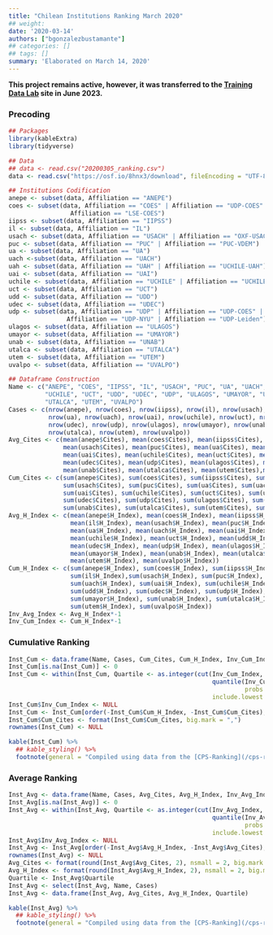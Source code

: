 ```yaml
---
title: "Chilean Institutions Ranking March 2020"
## weight:
date: '2020-03-14'
authors: ["bgonzalezbustamante"]
## categories: []
## tags: []
summary: 'Elaborated on March 14, 2020'
---
```


**This project remains active, however, it was transferred to the [Training Data Lab](https://training-datalab.com/projects/cps-ranking) site in June 2023.**

### Precoding

```r
## Packages
library(kableExtra)
library(tidyverse)

## Data
## data <- read.csv("20200305_ranking.csv")
data <- read.csv("https://osf.io/8hnx3/download", fileEncoding = "UTF-8")

## Institutions Codification
anepe <- subset(data, Affiliation == "ANEPE")
coes <- subset(data, Affiliation == "COES" | Affiliation == "UDP-COES" |
                 Affiliation == "LSE-COES")
iipss <- subset(data, Affiliation == "IIPSS")
il <- subset(data, Affiliation == "IL")
usach <- subset(data, Affiliation == "USACH" | Affiliation == "OXF-USACH")
puc <- subset(data, Affiliation == "PUC" | Affiliation == "PUC-VDEM")
ua <- subset(data, Affiliation == "UA")
uach <-subset(data, Affiliation == "UACH")
uah <- subset(data, Affiliation == "UAH" | Affiliation == "UCHILE-UAH")
uai <- subset(data, Affiliation == "UAI")
uchile <- subset(data, Affiliation == "UCHILE" | Affiliation == "UCHILE-UAH")
uct <- subset(data, Affiliation == "UCT")
udd <- subset(data, Affiliation == "UDD")
udec <- subset(data, Affiliation == "UDEC")
udp <- subset(data, Affiliation == "UDP" | Affiliation == "UDP-COES" |
                Affiliation == "UDP-NYU" | Affiliation == "UDP-Leiden")
ulagos <- subset(data, Affiliation == "ULAGOS")
umayor <- subset(data, Affiliation == "UMAYOR")
unab <- subset(data, Affiliation == "UNAB")
utalca <- subset(data, Affiliation == "UTALCA")
utem <- subset(data, Affiliation == "UTEM")
uvalpo <- subset(data, Affiliation == "UVALPO")

## Dataframe Construction
Name <- c("ANEPE", "COES", "IIPSS", "IL", "USACH", "PUC", "UA", "UACH", "UAI",
          "UCHILE", "UCT", "UDD", "UDEC", "UDP", "ULAGOS", "UMAYOR", "UNAB",
          "UTALCA", "UTEM", "UVALPO")
Cases <- c(nrow(anepe), nrow(coes), nrow(iipss), nrow(il), nrow(usach), nrow(puc),
           nrow(ua), nrow(uach), nrow(uai), nrow(uchile), nrow(uct), nrow(udd),
           nrow(udec), nrow(udp), nrow(ulagos), nrow(umayor), nrow(unab),
           nrow(utalca), nrow(utem), nrow(uvalpo))
Avg_Cites <- c(mean(anepe$Cites), mean(coes$Cites), mean(iipss$Cites), mean(il$Cites),
               mean(usach$Cites), mean(puc$Cites), mean(ua$Cites), mean(uach$Cites),
               mean(uai$Cites), mean(uchile$Cites), mean(uct$Cites), mean(udd$Cites),
               mean(udec$Cites), mean(udp$Cites), mean(ulagos$Cites), mean(umayor$Cites),
               mean(unab$Cites), mean(utalca$Cites), mean(utem$Cites),mean(uvalpo$Cites))
Cum_Cites <- c(sum(anepe$Cites), sum(coes$Cites), sum(iipss$Cites), sum(il$Cites),
               sum(usach$Cites), sum(puc$Cites), sum(ua$Cites), sum(uach$Cites),
               sum(uai$Cites), sum(uchile$Cites), sum(uct$Cites), sum(udd$Cites),
               sum(udec$Cites), sum(udp$Cites), sum(ulagos$Cites), sum(umayor$Cites),
               sum(unab$Cites), sum(utalca$Cites), sum(utem$Cites), sum(uvalpo$Cites))
Avg_H_Index <- c(mean(anepe$H_Index), mean(coes$H_Index), mean(iipss$H_Index),
                 mean(il$H_Index), mean(usach$H_Index), mean(puc$H_Index),
                 mean(ua$H_Index), mean(uach$H_Index), mean(uai$H_Index),
                 mean(uchile$H_Index), mean(uct$H_Index), mean(udd$H_Index),
                 mean(udec$H_Index), mean(udp$H_Index), mean(ulagos$H_Index),
                 mean(umayor$H_Index), mean(unab$H_Index), mean(utalca$H_Index),
                 mean(utem$H_Index), mean(uvalpo$H_Index))
Cum_H_Index <- c(sum(anepe$H_Index), sum(coes$H_Index), sum(iipss$H_Index),
                 sum(il$H_Index),sum(usach$H_Index), sum(puc$H_Index), sum(ua$H_Index),
                 sum(uach$H_Index), sum(uai$H_Index), sum(uchile$H_Index), sum(uct$H_Index),
                 sum(udd$H_Index), sum(udec$H_Index), sum(udp$H_Index), sum(ulagos$H_Index),
                 sum(umayor$H_Index), sum(unab$H_Index), sum(utalca$H_Index),
                 sum(utem$H_Index), sum(uvalpo$H_Index))
Inv_Avg_Index <- Avg_H_Index*-1
Inv_Cum_Index <- Cum_H_Index*-1
```

### Cumulative Ranking

```r
Inst_Cum <- data.frame(Name, Cases, Cum_Cites, Cum_H_Index, Inv_Cum_Index)
Inst_Cum[is.na(Inst_Cum)] <- 0
Inst_Cum <- within(Inst_Cum, Quartile <- as.integer(cut(Inv_Cum_Index,
                                                        quantile(Inv_Cum_Index,
                                                                 probs = 0:4/4),
                                                        include.lowest = TRUE)))
Inst_Cum$Inv_Cum_Index <- NULL
Inst_Cum <- Inst_Cum[order(-Inst_Cum$Cum_H_Index, -Inst_Cum$Cum_Cites), ]
Inst_Cum$Cum_Cites <- format(Inst_Cum$Cum_Cites, big.mark = ",")
rownames(Inst_Cum) <- NULL
```

```r
kable(Inst_Cum) %>%
  ## kable_styling() %>%
  footnote(general = "Compiled using data from the [CPS-Ranking](/cps-ranking/series/2020-03-05-impact-ranking/). Data collected on March 5, 2020.")
```

### Average Ranking

```r
Inst_Avg <- data.frame(Name, Cases, Avg_Cites, Avg_H_Index, Inv_Avg_Index)
Inst_Avg[is.na(Inst_Avg)] <- 0
Inst_Avg <- within(Inst_Avg, Quartile <- as.integer(cut(Inv_Avg_Index,
                                                        quantile(Inv_Avg_Index,
                                                                 probs = 0:4/4),
                                                        include.lowest = TRUE)))
Inst_Avg$Inv_Avg_Index <- NULL
Inst_Avg <- Inst_Avg[order(-Inst_Avg$Avg_H_Index, -Inst_Avg$Avg_Cites), ]
rownames(Inst_Avg) <- NULL
Avg_Cites <- format(round(Inst_Avg$Avg_Cites, 2), nsmall = 2, big.mark = ",")
Avg_H_Index <- format(round(Inst_Avg$Avg_H_Index, 2), nsmall = 2, big.mark = ",")
Quartile <- Inst_Avg$Quartile
Inst_Avg <- select(Inst_Avg, Name, Cases)
Inst_Avg <- data.frame(Inst_Avg, Avg_Cites, Avg_H_Index, Quartile)
```
```r
kable(Inst_Avg) %>%
  ## kable_styling() %>%
  footnote(general = "Compiled using data from the [CPS-Ranking](/cps-ranking/series/2020-03-05-impact-ranking/). Data collected on March 5, 2020.")
```

\
